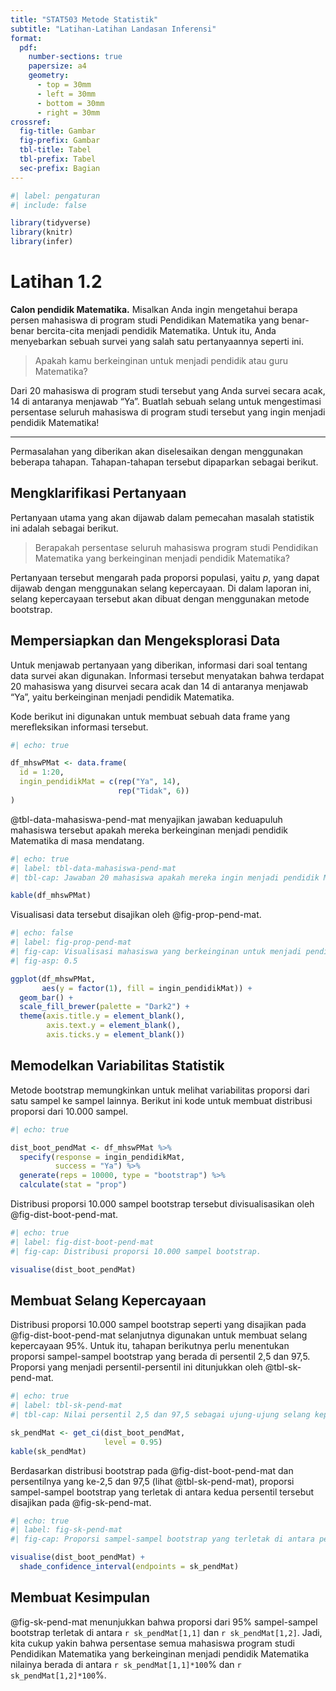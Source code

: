 ```yaml
---
title: "STAT503 Metode Statistik"
subtitle: "Latihan-Latihan Landasan Inferensi"
format:
  pdf:
    number-sections: true
    papersize: a4
    geometry: 
      - top = 30mm
      - left = 30mm
      - bottom = 30mm
      - right = 30mm
crossref: 
  fig-title: Gambar
  fig-prefix: Gambar
  tbl-title: Tabel
  tbl-prefix: Tabel
  sec-prefix: Bagian
---
```


```r
#| label: pengaturan
#| include: false

library(tidyverse)
library(knitr)
library(infer)
```

# Latihan 1.2

**Calon pendidik Matematika.** Misalkan Anda ingin mengetahui berapa persen mahasiswa di program studi Pendidikan Matematika yang benar-benar bercita-cita menjadi pendidik Matematika. Untuk itu, Anda menyebarkan sebuah survei yang salah satu pertanyaannya seperti ini.

> Apakah kamu berkeinginan untuk menjadi pendidik atau guru Matematika?

Dari 20 mahasiswa di program studi tersebut yang Anda survei secara acak, 14 di antaranya menjawab "Ya". Buatlah sebuah selang untuk mengestimasi persentase seluruh mahasiswa di program studi tersebut yang ingin menjadi pendidik Matematika!

------------------------------------------------------------------------

Permasalahan yang diberikan akan diselesaikan dengan menggunakan beberapa tahapan. Tahapan-tahapan tersebut dipaparkan sebagai berikut.

## Mengklarifikasi Pertanyaan

Pertanyaan utama yang akan dijawab dalam pemecahan masalah statistik ini adalah sebagai berikut.

> Berapakah persentase seluruh mahasiswa program studi Pendidikan Matematika yang berkeinginan menjadi pendidik Matematika?

Pertanyaan tersebut mengarah pada proporsi populasi, yaitu $p$, yang dapat dijawab dengan menggunakan selang kepercayaan. Di dalam laporan ini, selang kepercayaan tersebut akan dibuat dengan menggunakan metode bootstrap.

## Mempersiapkan dan Mengeksplorasi Data

Untuk menjawab pertanyaan yang diberikan, informasi dari soal tentang data survei akan digunakan. Informasi tersebut menyatakan bahwa terdapat 20 mahasiswa yang disurvei secara acak dan 14 di antaranya menjawab "Ya", yaitu berkeinginan menjadi pendidik Matematika.

Kode berikut ini digunakan untuk membuat sebuah data frame yang merefleksikan informasi tersebut.

```r
#| echo: true

df_mhswPMat <- data.frame(
  id = 1:20,
  ingin_pendidikMat = c(rep("Ya", 14),
                        rep("Tidak", 6))
)
```

@tbl-data-mahasiswa-pend-mat menyajikan jawaban keduapuluh mahasiswa tersebut apakah mereka berkeinginan menjadi pendidik Matematika di masa mendatang.

```r
#| echo: true
#| label: tbl-data-mahasiswa-pend-mat
#| tbl-cap: Jawaban 20 mahasiswa apakah mereka ingin menjadi pendidik Matematika.

kable(df_mhswPMat)
```

Visualisasi data tersebut disajikan oleh @fig-prop-pend-mat.

```r
#| echo: false
#| label: fig-prop-pend-mat
#| fig-cap: Visualisasi mahasiswa yang berkeinginan untuk menjadi pendidik Matematika dibandingkan keseluruhan.
#| fig-asp: 0.5

ggplot(df_mhswPMat,
       aes(y = factor(1), fill = ingin_pendidikMat)) +
  geom_bar() +
  scale_fill_brewer(palette = "Dark2") +
  theme(axis.title.y = element_blank(),
        axis.text.y = element_blank(),
        axis.ticks.y = element_blank())
```

## Memodelkan Variabilitas Statistik

Metode bootstrap memungkinkan untuk melihat variabilitas proporsi dari satu sampel ke sampel lainnya. Berikut ini kode untuk membuat distribusi proporsi dari 10.000 sampel.

```r
#| echo: true

dist_boot_pendMat <- df_mhswPMat %>%
  specify(response = ingin_pendidikMat,
          success = "Ya") %>%
  generate(reps = 10000, type = "bootstrap") %>%
  calculate(stat = "prop")
```

Distribusi proporsi 10.000 sampel bootstrap tersebut divisualisasikan oleh @fig-dist-boot-pend-mat.

```r
#| echo: true
#| label: fig-dist-boot-pend-mat
#| fig-cap: Distribusi proporsi 10.000 sampel bootstrap.

visualise(dist_boot_pendMat)
```

## Membuat Selang Kepercayaan

Distribusi proporsi 10.000 sampel bootstrap seperti yang disajikan pada @fig-dist-boot-pend-mat selanjutnya digunakan untuk membuat selang kepercayaan 95%. Untuk itu, tahapan berikutnya perlu menentukan proporsi sampel-sampel bootstrap yang berada di persentil 2,5 dan 97,5. Proporsi yang menjadi persentil-persentil ini ditunjukkan oleh @tbl-sk-pend-mat.

```r
#| echo: true
#| label: tbl-sk-pend-mat
#| tbl-cap: Nilai persentil 2,5 dan 97,5 sebagai ujung-ujung selang kepercayaan.

sk_pendMat <- get_ci(dist_boot_pendMat,
                     level = 0.95)
kable(sk_pendMat)
```

Berdasarkan distribusi bootstrap pada @fig-dist-boot-pend-mat dan persentilnya yang ke-2,5 dan 97,5 (lihat @tbl-sk-pend-mat), proporsi sampel-sampel bootstrap yang terletak di antara kedua persentil tersebut disajikan pada @fig-sk-pend-mat.

```r
#| echo: true
#| label: fig-sk-pend-mat
#| fig-cap: Proporsi sampel-sampel bootstrap yang terletak di antara persentil ke-2,5 dan 97,5.

visualise(dist_boot_pendMat) +
  shade_confidence_interval(endpoints = sk_pendMat)

```

## Membuat Kesimpulan

@fig-sk-pend-mat menunjukkan bahwa proporsi dari 95% sampel-sampel bootstrap terletak di antara `r sk_pendMat[1,1]` dan `r sk_pendMat[1,2]`. Jadi, kita cukup yakin bahwa persentase semua mahasiswa program studi Pendidikan Matematika yang berkeinginan menjadi pendidik Matematika nilainya berada di antara `r sk_pendMat[1,1]*100`% dan `r sk_pendMat[1,2]*100`%.
